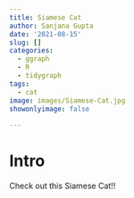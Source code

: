 ```yaml
---
title: Siamese Cat
author: Sanjana Gupta
date: '2021-08-15'
slug: []
categories:
  - ggraph
  - R
  - tidygraph
tags:
  - cat
image: images/Siamese-Cat.jpg
showonlyimage: false
  
---
```

# Intro
Check out this Siamese Cat!!